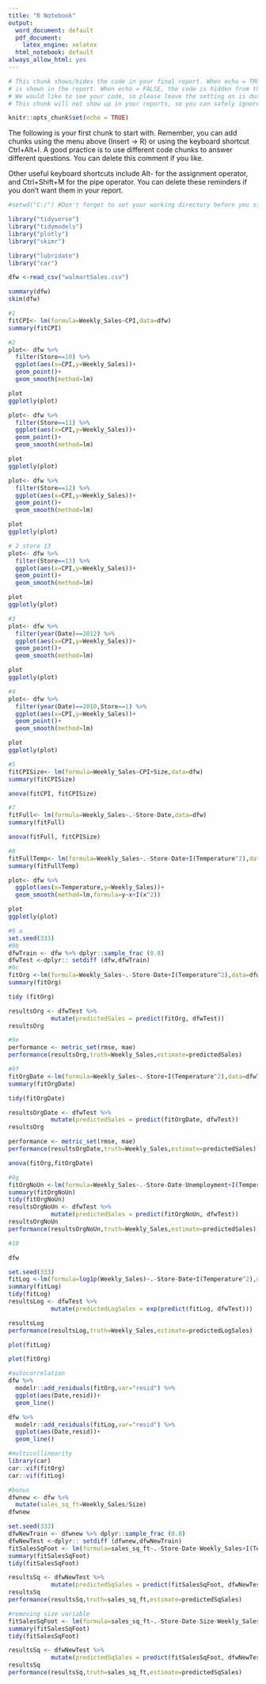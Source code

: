 ```yaml
---
title: "R Notebook"
output:
  word_document: default
  pdf_document:
    latex_engine: xelatex
  html_notebook: default
always_allow_html: yes
---
```


```r

# This chunk shows/hides the code in your final report. When echo = TRUE, the code
# is shown in the report. When echo = FALSE, the code is hidden from the final report.
# We would like to see your code, so please leave the setting as is during the course.
# This chunk will not show up in your reports, so you can safely ignore its existence.

knitr::opts_chunk$set(echo = TRUE)

```


The following is your first chunk to start with. Remember, you can add chunks using the menu
above (Insert -> R) or using the keyboard shortcut Ctrl+Alt+I. A good practice is to use
different code chunks to answer different questions. You can delete this comment if you like.

Other useful keyboard shortcuts include Alt- for the assignment operator, and Ctrl+Shift+M
for the pipe operator. You can delete these reminders if you don't want them in your report.


```r
#setwd("C:/") #Don't forget to set your working directory before you start!

library("tidyverse")
library("tidymodels")
library("plotly")
library("skimr")
```

```r
library("lubridate")
library("car")
```


```r

dfw <-read_csv("walmartSales.csv")
```
```r
summary(dfw)
skim(dfw)
```


```r
#1
fitCPI<- lm(formula=Weekly_Sales~CPI,data=dfw)
summary(fitCPI)
```


```r
#2
plot<- dfw %>% 
  filter(Store==10) %>% 
  ggplot(aes(x=CPI,y=Weekly_Sales))+
  geom_point()+
  geom_smooth(method=lm)

plot
ggplotly(plot)
```
```r
plot<- dfw %>% 
  filter(Store==11) %>% 
  ggplot(aes(x=CPI,y=Weekly_Sales))+
  geom_point()+
  geom_smooth(method=lm)

plot
ggplotly(plot)
```


```r
plot<- dfw %>% 
  filter(Store==12) %>% 
  ggplot(aes(x=CPI,y=Weekly_Sales))+
  geom_point()+
  geom_smooth(method=lm)

plot
ggplotly(plot)
```

```r
# 2 store 13
plot<- dfw %>% 
  filter(Store==13) %>% 
  ggplot(aes(x=CPI,y=Weekly_Sales))+
  geom_point()+
  geom_smooth(method=lm)

plot
ggplotly(plot)
```

```r
#3
plot<- dfw %>% 
  filter(year(Date)==2012) %>% 
  ggplot(aes(x=CPI,y=Weekly_Sales))+
  geom_point()+
  geom_smooth(method=lm)

plot
ggplotly(plot)
```


```r
#4
plot<- dfw %>% 
  filter(year(Date)==2010,Store==1) %>% 
  ggplot(aes(x=CPI,y=Weekly_Sales))+
  geom_point()+
  geom_smooth(method=lm)

plot
ggplotly(plot)
```



```r
#5
fitCPISize<- lm(formula=Weekly_Sales~CPI+Size,data=dfw)
summary(fitCPISize)
```
```r
anova(fitCPI, fitCPISize)
```

```r
#7
fitFull<- lm(formula=Weekly_Sales~.-Store-Date,data=dfw)
summary(fitFull)
```


```r
anova(fitFull, fitCPISize)
```


```r
#8
fitFullTemp<- lm(formula=Weekly_Sales~.-Store-Date+I(Temperature^2),data=dfw)
summary(fitFullTemp)
```


```r
plot<- dfw %>% 
  ggplot(aes(x=Temperature,y=Weekly_Sales))+
  geom_smooth(method=lm,formula=y~x+I(x^2))

plot
ggplotly(plot)
```


```r
#9 a
set.seed(333)
#9b
dfwTrain <- dfw %>% dplyr::sample_frac (0.8)
dfwTest <-dplyr:: setdiff (dfw,dfwTrain)
#9c
fitOrg <-lm(formula=Weekly_Sales~.-Store-Date+I(Temperature^2),data=dfwTrain)
summary(fitOrg)
```
```r
tidy (fitOrg)
```

```r
resultsOrg <- dfwTest %>%
  			mutate(predictedSales = predict(fitOrg, dfwTest))
resultsOrg
```


```r
#9e
performance <- metric_set(rmse, mae)
performance(resultsOrg,truth=Weekly_Sales,estimate=predictedSales)
```


```r
#9f
fitOrgDate <-lm(formula=Weekly_Sales~.-Store+I(Temperature^2),data=dfwTrain)
summary(fitOrgDate)
```


```r
tidy(fitOrgDate)
```
```r
resultsOrgDate <- dfwTest %>%
  			mutate(predictedSales = predict(fitOrgDate, dfwTest))
resultsOrg


```


```r
performance <- metric_set(rmse, mae)
performance(resultsOrgDate,truth=Weekly_Sales,estimate=predictedSales)
```

```r
anova(fitOrg,fitOrgDate)
```

```r
#9g
fitOrgNoUn <-lm(formula=Weekly_Sales~.-Store-Date-Unemployment+I(Temperature^2),data=dfwTrain)
summary(fitOrgNoUn)
tidy(fitOrgNoUn)
resultsOrgNoUn <- dfwTest %>%
  			mutate(predictedSales = predict(fitOrgNoUn, dfwTest))
resultsOrgNoUn
performance(resultsOrgNoUn,truth=Weekly_Sales,estimate=predictedSales)
```


```r
#10

dfw

```


```r
set.seed(333)
fitLog <-lm(formula=log1p(Weekly_Sales)~.-Store-Date+I(Temperature^2),data=dfwTrain)
summary(fitLog)
tidy(fitLog)
resultsLog <- dfwTest %>%
  			mutate(predictedLogSales = exp(predict(fitLog, dfwTest)))

resultsLog
performance(resultsLog,truth=Weekly_Sales,estimate=predictedLogSales)
```

```r

plot(fitLog)

```
```r
plot(fitOrg)
```


```r
#autocorrelation
dfw %>% 
  modelr::add_residuals(fitOrg,var="resid") %>% 
  ggplot(aes(Date,resid))+
  geom_line()

dfw %>% 
  modelr::add_residuals(fitLog,var="resid") %>% 
  ggplot(aes(Date,resid))+
  geom_line()
```


```r
#multicollinearity
library(car)
car::vif(fitOrg)
car::vif(fitLog)
```


```r
#bonus
dfwnew <- dfw %>% 
  mutate(sales_sq_ft=Weekly_Sales/Size)
dfwnew
```


```r
set.seed(333)
dfwNewTrain <- dfwnew %>% dplyr::sample_frac (0.8)
dfwNewTest <-dplyr:: setdiff (dfwnew,dfwNewTrain)
fitSalesSqFoot <- lm(formula=sales_sq_ft~.-Store-Date-Weekly_Sales+I(Temperature^2),data=dfwNewTrain)
summary(fitSalesSqFoot)
tidy(fitSalesSqFoot)
```


```r

resultsSq <- dfwNewTest %>%
  			mutate(predictedSqSales = predict(fitSalesSqFoot, dfwNewTest))
resultsSq
performance(resultsSq,truth=sales_sq_ft,estimate=predictedSqSales)
```

```r
#removing size variable
fitSalesSqFoot <- lm(formula=sales_sq_ft~.-Store-Date-Size-Weekly_Sales+I(Temperature^2),data=dfwNewTrain)
summary(fitSalesSqFoot)
tidy(fitSalesSqFoot)

resultsSq <- dfwNewTest %>%
  			mutate(predictedSqSales = predict(fitSalesSqFoot, dfwNewTest))
resultsSq
performance(resultsSq,truth=sales_sq_ft,estimate=predictedSqSales)
```


